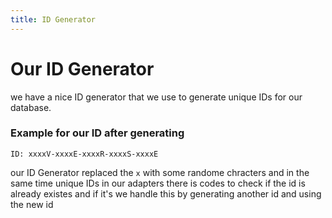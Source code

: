 ```yaml
---
title: ID Generator
---
```


# Our ID Generator

we have a nice ID generator that we use to generate unique IDs for our
database.

### Example for our ID after generating

```
ID: xxxxV-xxxxE-xxxxR-xxxxS-xxxxE
```

our ID Generator replaced the `x` with some randome chracters and in the same time unique IDs in our adapters there is codes to check if the id is already existes and if it's we handle this by generating another id and using the new id
